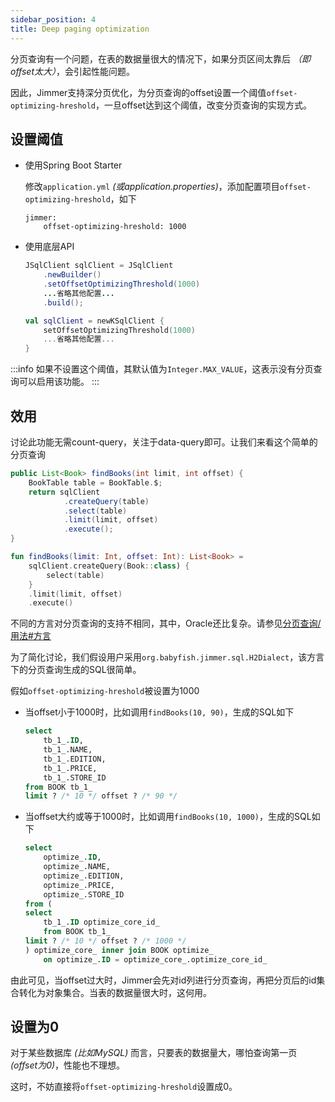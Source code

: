 ```yaml
---
sidebar_position: 4
title: Deep paging optimization
---
```



分页查询有一个问题，在表的数据量很大的情况下，如果分页区间太靠后 *（即offset太大）*，会引起性能问题。

因此，Jimmer支持深分页优化，为分页查询的offset设置一个阈值`offset-optimizing-hreshold`，一旦offset达到这个阈值，改变分页查询的实现方式。

## 设置阈值

-   使用Spring Boot Starter

    修改`application.yml` *(或application.properties)*，添加配置项目`offset-optimizing-hreshold`，如下

    ```
    jimmer:
        offset-optimizing-hreshold: 1000
    ```

-   使用底层API

    <Tabs groupId="language">
    <TabItem value="java" label="Java">

    ```java
    JSqlClient sqlClient = JSqlClient
        .newBuilder()
        .setOffsetOptimizingThreshold(1000)
        ...省略其他配置...
        .build();
    ```

    </TabItem>
    <TabItem value="kotlin" label="Kotlin">

    ```kotlin
    val sqlClient = newKSqlClient {
        setOffsetOptimizingThreshold(1000)
        ...省略其他配置...
    }
    ```

    </TabItem>
    </Tabs>

:::info
如果不设置这个阈值，其默认值为`Integer.MAX_VALUE`，这表示没有分页查询可以启用该功能。
:::

## 效用

讨论此功能无需count-query，关注于data-query即可。让我们来看这个简单的分页查询

<Tabs groupId="language">
<TabItem value="java" label="Java">

```java
public List<Book> findBooks(int limit, int offset) {
    BookTable table = BookTable.$;
    return sqlClient
            .createQuery(table)
            .select(table)
            .limit(limit, offset)
            .execute();
}
```

</TabItem>
<TabItem value="kotlin" label="Kotlin">

```kotlin
fun findBooks(limit: Int, offset: Int): List<Book> =
    sqlClient.createQuery(Book::class) {
        select(table)
    }
    .limit(limit, offset)
    .execute()
```

</TabItem>
</Tabs>


不同的方言对分页查询的支持不相同，其中，Oracle还比复杂。请参见[分页查询/用法#方言](./usage#方言)

为了简化讨论，我们假设用户采用`org.babyfish.jimmer.sql.H2Dialect`，该方言下的分页查询生成的SQL很简单。

假如`offset-optimizing-hreshold`被设置为1000

-   当offset小于1000时，比如调用`findBooks(10, 90)`，生成的SQL如下

    ```sql
    select
        tb_1_.ID,
        tb_1_.NAME,
        tb_1_.EDITION,
        tb_1_.PRICE,
        tb_1_.STORE_ID
    from BOOK tb_1_
    limit ? /* 10 */ offset ? /* 90 */
    ```


-   当offset大约或等于1000时，比如调用`findBooks(10, 1000)`，生成的SQL如下
  
    ```sql
    select
        optimize_.ID,
        optimize_.NAME,
        optimize_.EDITION,
        optimize_.PRICE,
        optimize_.STORE_ID
    from (
    select
        tb_1_.ID optimize_core_id_
        from BOOK tb_1_
    limit ? /* 10 */ offset ? /* 1000 */
    ) optimize_core_ inner join BOOK optimize_
        on optimize_.ID = optimize_core_.optimize_core_id_
    ```

由此可见，当offset过大时，Jimmer会先对id列进行分页查询，再把分页后的id集合转化为对象集合。当表的数据量很大时，这何用。

## 设置为0

对于某些数据库 *(比如MySQL)* 而言，只要表的数据量大，哪怕查询第一页 *(offset为0)*，性能也不理想。

这时，不妨直接将`offset-optimizing-hreshold`设置成0。
